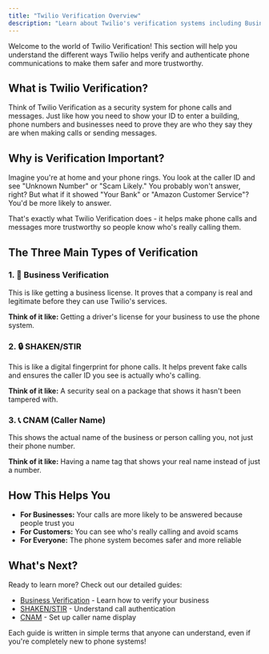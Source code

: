 ```yaml
---
title: "Twilio Verification Overview"
description: "Learn about Twilio's verification systems including Business Verification, SHAKEN/STIR, and CNAM"
---
```

Welcome to the world of Twilio Verification! This section will help you understand the different ways Twilio helps verify and authenticate phone communications to make them safer and more trustworthy.

## What is Twilio Verification?

Think of Twilio Verification as a security system for phone calls and messages. Just like how you need to show your ID to enter a building, phone numbers and businesses need to prove they are who they say they are when making calls or sending messages.

## Why is Verification Important?

Imagine you're at home and your phone rings. You look at the caller ID and see "Unknown Number" or "Scam Likely." You probably won't answer, right? But what if it showed "Your Bank" or "Amazon Customer Service"? You'd be more likely to answer.

That's exactly what Twilio Verification does - it helps make phone calls and messages more trustworthy so people know who's really calling them.

## The Three Main Types of Verification

### 1. 🏢 Business Verification
This is like getting a business license. It proves that a company is real and legitimate before they can use Twilio's services.

**Think of it like:** Getting a driver's license for your business to use the phone system.

### 2. 🔒 SHAKEN/STIR
This is like a digital fingerprint for phone calls. It helps prevent fake calls and ensures the caller ID you see is actually who's calling.

**Think of it like:** A security seal on a package that shows it hasn't been tampered with.

### 3. 📞 CNAM (Caller Name)
This shows the actual name of the business or person calling you, not just their phone number.

**Think of it like:** Having a name tag that shows your real name instead of just a number.

## How This Helps You

- **For Businesses:** Your calls are more likely to be answered because people trust you
- **For Customers:** You can see who's really calling and avoid scams
- **For Everyone:** The phone system becomes safer and more reliable

## What's Next?

Ready to learn more? Check out our detailed guides:

- [Business Verification](/twilio-verification/business-verification) - Learn how to verify your business
- [SHAKEN/STIR](/twilio-verification/shaken-stir) - Understand call authentication
- [CNAM](/twilio-verification/cnam) - Set up caller name display

Each guide is written in simple terms that anyone can understand, even if you're completely new to phone systems!
